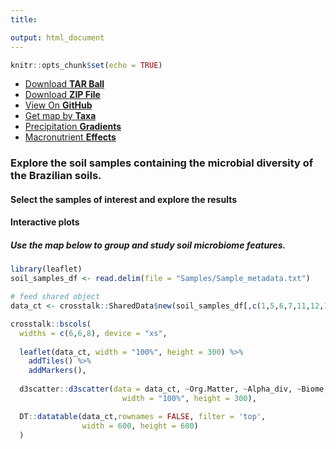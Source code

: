 ```yaml
---
title: 

output: html_document
---
```


```r
knitr::opts_chunk$set(echo = TRUE)
```

```{=html}
<div class="list_container">
  <ul class="menu">
    <li><a href="{{ site.github.tar_url }}">Download <strong>TAR Ball</strong></a></li>
    <li><a href="{{ site.github.zip_url }}">Download <strong>ZIP File</strong></a></li>
    <li><a href="{{ site.github.repository_url }}">View On <strong>GitHub</strong></a></li>
    <li><a href="under_construction.html" target="_blank" rel="noopener noreferrer">Get map by <strong>Taxa</strong></a></li>
    <li><a href="under_construction.html" target="_blank" rel="noopener noreferrer">Precipitation <strong>Gradients</strong></a></li>
    <li><a href="under_construction.html" target="_blank" rel="noopener noreferrer">Macronutrient <strong>Effects</strong></a></li>
  </ul>
</div>
```
### Explore the soil samples containing the microbial diversity of the Brazilian soils.

#### Select the samples of interest and explore the results


#### Interactive plots
##### Use the map below to group and study soil microbiome features.
```r
library(leaflet)
soil_samples_df <- read.delim(file = "Samples/Sample_metadata.txt")

# feed shared object
data_ct <- crosstalk::SharedData$new(soil_samples_df[,c(1,5,6,7,11,12,13)])

crosstalk::bscols(
  widths = c(6,6,8), device = "xs",
  
  leaflet(data_ct, width = "100%", height = 300) %>%
    addTiles() %>%
    addMarkers(),
  
  d3scatter::d3scatter(data = data_ct, ~Org.Matter, ~Alpha_div, ~Biome,
                         width = "100%", height = 300),

  DT::datatable(data_ct,rownames = FALSE, filter = 'top',
                width = 600, height = 600)
  )
```

